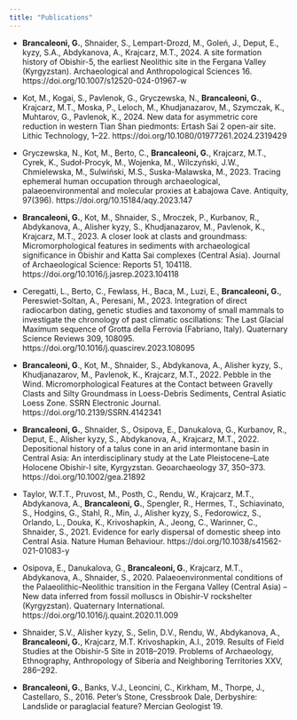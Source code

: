 ```yaml
---
title: "Publications"
---
```


-   **Brancaleoni, G.**, Shnaider, S., Lempart-Drozd, M., Goleń, J., Deput, E., kyzy, S.A., Abdykanova, A., Krajcarz, M.T., 2024. A site formation history of Obishir-5, the earliest Neolithic site in the Fergana Valley (Kyrgyzstan). Archaeological and Anthropological Sciences 16. https://doi.org/10.1007/s12520-024-01967-w

-   Kot, M., Kogai, S., Pavlenok, G., Gryczewska, N., **Brancaleoni, G.**, Krajcarz, M.T., Moska, P., Leloch, M., Khudjanazarov, M., Szymczak, K., Muhtarov, G., Pavlenok, K., 2024. New data for asymmetric core reduction in western Tian Shan piedmonts: Ertash Sai 2 open-air site. Lithic Technology, 1–22. https://doi.org/10.1080/01977261.2024.2319429

-   Gryczewska, N., Kot, M., Berto, C., **Brancaleoni, G.**, Krajcarz, M.T., Cyrek, K., Sudoł-Procyk, M., Wojenka, M., Wilczyński, J.W., Chmielewska, M., Sulwiński, M.S., Suska-Malawska, M., 2023. Tracing ephemeral human occupation through archaeological, palaeoenvironmental and molecular proxies at Łabajowa Cave. Antiquity, 97(396). https://doi.org/10.15184/aqy.2023.147

-   **Brancaleoni, G.**, Kot, M., Shnaider, S., Mroczek, P., Kurbanov, R., Abdykanova, A., Alisher kyzy, S., Khudjanazarov, M., Pavlenok, K., Krajcarz, M.T., 2023. A closer look at clasts and groundmass: Micromorphological features in sediments with archaeological significance in Obishir and Katta Sai complexes (Central Asia). Journal of Archaeological Science: Reports 51, 104118. https://doi.org/10.1016/j.jasrep.2023.104118

-   Ceregatti, L., Berto, C., Fewlass, H., Baca, M., Luzi, E., **Brancaleoni, G.**, Pereswiet-Soltan, A., Peresani, M., 2023. Integration of direct radiocarbon dating, genetic studies and taxonomy of small mammals to investigate the chronology of past climatic oscillations: The Last Glacial Maximum sequence of Grotta della Ferrovia (Fabriano, Italy). Quaternary Science Reviews 309, 108095. https://doi.org/10.1016/j.quascirev.2023.108095

-   **Brancaleoni, G**., Kot, M., Shnaider, S., Abdykanova, A., Alisher kyzy, S., Khudjanazarov, M., Pavlenok, K., Krajcarz, M.T., 2022. Pebble in the Wind. Micromorphological Features at the Contact between Gravelly Clasts and Silty Groundmass in Loess-Debris Sediments, Central Asiatic Loess Zone. SSRN Electronic Journal. https://doi.org/10.2139/SSRN.4142341

-   **Brancaleoni, G.**, Shnaider, S., Osipova, E., Danukalova, G., Kurbanov, R., Deput, E., Alisher kyzy, S., Abdykanova, A., Krajcarz, M.T., 2022. Depositional history of a talus cone in an arid intermontane basin in Central Asia: An interdisciplinary study at the Late Pleistocene–Late Holocene Obishir-I site, Kyrgyzstan. Geoarchaeology 37, 350–373. https://doi.org/10.1002/gea.21892

-   Taylor, W.T.T., Pruvost, M., Posth, C., Rendu, W., Krajcarz, M.T., Abdykanova, A., **Brancaleoni, G.**, Spengler, R., Hermes, T., Schiavinato, S., Hodgins, G., Stahl, R., Min, J., Alisher kyzy, S., Fedorowicz, S., Orlando, L., Douka, K., Krivoshapkin, A., Jeong, C., Warinner, C., Shnaider, S., 2021. Evidence for early dispersal of domestic sheep into Central Asia. Nature Human Behaviour. https://doi.org/10.1038/s41562-021-01083-y

-   Osipova, E., Danukalova, G., **Brancaleoni, G.**, Krajcarz, M.T., Abdykanova, A., Shnaider, S., 2020. Palaeoenvironmental conditions of the Palaeolithic–Neolithic transition in the Fergana Valley (Central Asia) – New data inferred from fossil mollusсs in Obishir-V rockshelter (Kyrgyzstan). Quaternary International. https://doi.org/10.1016/j.quaint.2020.11.009

-   Shnaider, S.V., Alisher kyzy, S., Selin, D.V., Rendu, W., Abdykanova, A., **Brancaleoni, G.**, Krajcarz, M.T. Krivoshapkin, A.I., 2019. Results of Field Studies at the Obishir-5 Site in 2018–2019. Problems of Archaeology, Ethnography, Anthropology of Siberia and Neighboring Territories XXV, 286–292.

-   **Brancaleoni, G.**, Banks, V.J., Leoncini, C., Kirkham, M., Thorpe, J., Castellaro, S., 2016. Peter’s Stone, Cressbrook Dale, Derbyshire: Landslide or paraglacial feature? Mercian Geologist 19.
